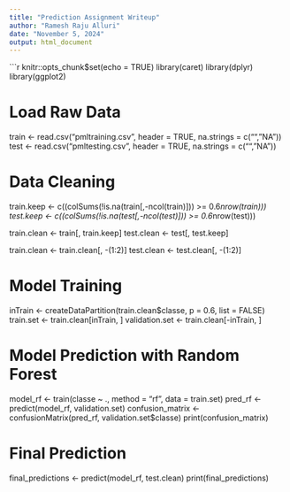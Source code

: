 ```yaml
---
title: "Prediction Assignment Writeup"
author: "Ramesh Raju Alluri"
date: "November 5, 2024"
output: html_document
---
```


```r
knitr::opts_chunk$set(echo = TRUE)
library(caret)
library(dplyr)
library(ggplot2)

# Load Raw Data
train <- read.csv("pmltraining.csv", header = TRUE, na.strings = c("", "NA"))
test <- read.csv("pmltesting.csv", header = TRUE, na.strings = c("", "NA"))

# Data Cleaning
train.keep <- c((colSums(!is.na(train[,-ncol(train)])) >= 0.6*nrow(train)))
test.keep <- c((colSums(!is.na(test[,-ncol(test)])) >= 0.6*nrow(test)))

train.clean <- train[, train.keep]
test.clean <- test[, test.keep]

train.clean <- train.clean[, -(1:2)]
test.clean <- test.clean[, -(1:2)]

# Model Training
inTrain <- createDataPartition(train.clean$classe, p = 0.6, list = FALSE)
train.set <- train.clean[inTrain, ]
validation.set <- train.clean[-inTrain, ]

# Model Prediction with Random Forest
model_rf <- train(classe ~ ., method = "rf", data = train.set)
pred_rf <- predict(model_rf, validation.set)
confusion_matrix <- confusionMatrix(pred_rf, validation.set$classe)
print(confusion_matrix)

# Final Prediction
final_predictions <- predict(model_rf, test.clean)
print(final_predictions)